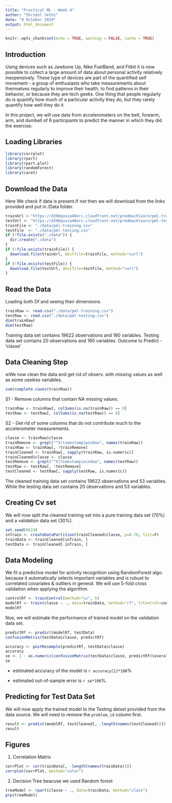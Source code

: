 ---
title: "Practical ML - Week 4"
author: "Shridul Sethi"
date: "9 October 2019"
output: html_document
---

```{r setup, include=FALSE}
knitr::opts_chunk$set(echo = TRUE, warning = FALSE, cache = TRUE)
```

## Introduction  
Using devices such as Jawbone Up, Nike FuelBand, and Fitbit it is now possible to collect a large amount of data about personal activity relatively inexpensively. These type of devices are part of the quantified self movement - a group of enthusiasts who take measurements about themselves regularly to improve their health, to find patterns in their behavior, or because they are tech geeks. One thing that people regularly do is quantify how much of a particular activity they do, but they rarely quantify how well they do it.  

In this project, we will use data from accelerometers on the belt, forearm, arm, and dumbell of 6 participants to predict the manner in which they did the exercise.  

## Loading Libraries 
```{r}
library(corrplot)
library(rpart)
library(rpart.plot)
library(randomForest)
library(caret)
```
## Download the Data
Here We check if data is present.If not then we will download from the links provided and put in /Data folder.

```{r}
trainUrl <-"https://d396qusza40orc.cloudfront.net/predmachlearn/pml-training.csv"
testUrl <- "https://d396qusza40orc.cloudfront.net/predmachlearn/pml-testing.csv"
trainFile <- "./data/pml-training.csv"
testFile  <- "./data/pml-testing.csv"
if (!file.exists("./data")) {
  dir.create("./data")
}
if (!file.exists(trainFile)) {
  download.file(trainUrl, destfile=trainFile, method="curl")
}
if (!file.exists(testFile)) {
  download.file(testUrl, destfile=testFile, method="curl")
}
```  

## Read the Data
Loading both Df and seeing their dimensions.
```{r, cache = T}
trainRaw <- read.csv("./data/pml-training.csv")
testRaw <- read.csv("./data/pml-testing.csv")
dim(trainRaw)
dim(testRaw)
```

Training data set contains 19622 observations and 160 variables. 
Testing data set contains 20 observations and 160 variables.
Outcome to Predict - 'classe'

## Data Cleaning Step

wWe now clean the data and get rid of observ. with missing values as well as some useless variables.

```{r}
sum(complete.cases(trainRaw))
```

S1 -  Remove columns that contain NA missing values.

```{r}
trainRaw <- trainRaw[, colSums(is.na(trainRaw)) == 0] 
testRaw <- testRaw[, colSums(is.na(testRaw)) == 0] 
```  
S2 - Get rid of some columns that do not contribute much to the accelerometer measurements.
```{r}
classe <- trainRaw$classe
trainRemove <- grepl("^X|timestamp|window", names(trainRaw))
trainRaw <- trainRaw[, !trainRemove]
trainCleaned <- trainRaw[, sapply(trainRaw, is.numeric)]
trainCleaned$classe <- classe
testRemove <- grepl("^X|timestamp|window", names(testRaw))
testRaw <- testRaw[, !testRemove]
testCleaned <- testRaw[, sapply(testRaw, is.numeric)]
```

The cleaned training data set contains 19622 observations and 53 variables. 
While the testing data set contains 20 observations and 53 variables.

## Creating Cv set
We will now split the cleaned training set into a pure training data set (70%) and a validation data set (30%).

```{r}
set.seed(6619) 
inTrain <- createDataPartition(trainCleaned$classe, p=0.70, list=F)
trainData <- trainCleaned[inTrain, ]
testData <- trainCleaned[-inTrain, ]
```

## Data Modeling
We fit a predictive model for activity recognition using RandomForest algo. because it automatically selects important variables and is robust to correlated covariates & outliers in general. We will use 5-fold cross validation when applying the algorithm. 

```{r}
controlRf <- trainControl(method="cv", 5)
modelRf <- train(classe ~ ., data=trainData, method="rf", trControl=controlRf, ntree=250)
modelRf
```
Noe, we will estimate the performance of trained model on the validation data set.  
```{r}
predictRf <- predict(modelRf, testData)
confusionMatrix(testData$classe, predictRf)
```

```{r}
accuracy <- postResample(predictRf, testData$classe)
accuracy
se <- 1 - as.numeric(confusionMatrix(testData$classe, predictRf)$overall[1])
se
```

- estimated accuracy of the model is ```r accuracy[1]*100```% 

- estimated out-of-sample error is ```r se*100```%.

## Predicting for Test Data Set
 We will now apply the trained model to the Testing datset provided from the data source.
 We will need to remove the `problem_id` column first.  
```{r}
result <- predict(modelRf, testCleaned[, -length(names(testCleaned))])
result
```  

## Figures
1. Correlation Matrix
```{r}
corrPlot <- cor(trainData[, -length(names(trainData))])
corrplot(corrPlot, method="color")
```
2. Decision Tree beacuse we used Random forest
```{r}
treeModel <- rpart(classe ~ ., data=trainData, method="class")
prp(treeModel)
```
